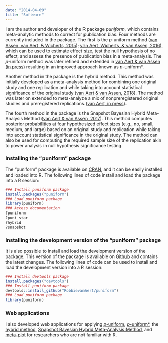 ```yaml
---
date: "2014-04-09"
title: "Software"
---
```


I am the author and developer of the R package *puniform*, which contains meta-analytic methods to correct for publication bias. Four methods are currently included in the package. The first is the *p*-uniform method ([van Assen, van Aert, & Wicherts, 2015](http://dx.doi.org/10.1037/met0000025)); [van Aert, Wicherts, & van Assen, 2016](https://doi.org/10.1177/1745691616650874)), which can be used to estimate effect size, test the null hypothesis of no effect, and assess the presence of publication bias in a meta-analysis. The *p*-uniform method was later refined and extended in [van Aert & van Assen (in press)](https://osf.io/preprints/metaarxiv/zqjr9/) resulting in an improved approach known as *p*-uniform*.

Another method in the package is the hybrid method. This method was initially developed as a meta-analysis method for combining one original study and one replication and while taking into account statistical significance of the original study ([van Aert & van Assen, 2018](https://doi.org/10.3758/s13428-017-0967-6)). The method was later on extended to meta-analyze a mix of nonpreregistered original studies and preregistered replications ([van Aert, in press](https://doi.org/10.1037/met0000719)).

The fourth method in the package is the Snapshot Bayesian Hybrid Meta-Analysis Method ([van Aert & van Assen, 2017](http://dx.doi.org/10.1371%2Fjournal.pone.0175302)). This method computes posterior probabilities at four hypothesized effect sizes (e.g., no, small, medium, and large) based on an original study and replication while taking into account statistical significance in the original study. The method can also be used for computing the required sample size of the replication akin to power analysis in null hypothesis significance testing.

### Installing the "puniform" package

The "puniform" package is available on [CRAN](https://cran.r-project.org/web/packages/puniform/index.html), and it can be easily installed and loaded into R. The following lines of code install and load the package into a R session:

```r
### Install puniform package
install.packages("puniform")
### Load puniform package
library(puniform)
### Access documentation
?puniform
?puni_star
?hybrid
?snapshot
```

### Installing the development version of the "puniform" package

It is also possible to install and load the development version of the package. This version of the package is available on [Github](https://github.com/RobbievanAert/puniform) and contains the latest changes. The following lines of code can be used to install and load the development version into a R session:

```r
### Install devtools package
install.packages("devtools")
### Install puniform package
devtools::install_github("RobbievanAert/puniform")
### Load puniform package
library(puniform)
```

### Web applications

I also developed web applications for applying [*p*-uniform](https://rvanaert.shinyapps.io/p-uniform), [*p*-uniform*](https://rvanaert.shinyapps.io/p-uniformstar/), the [hybrid method](https://rvanaert.shinyapps.io/hybrid), [Snapshot Bayesian Hybrid Meta-Analysis Method](https://rvanaert.shinyapps.io/snapshot), and [meta-plot](https://rvanaert.shinyapps.io/meta-plot/) for researchers who are not familiar with R.